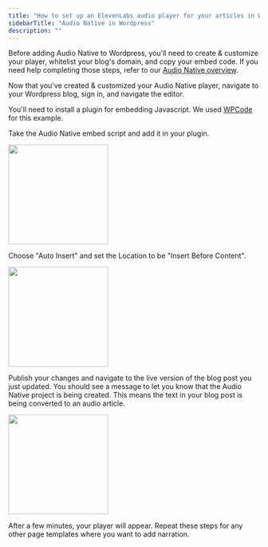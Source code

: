 ```yaml
---
title: "How to set up an ElevenLabs audio player for your articles in Wordpress"
sidebarTitle: "Audio Native in Wordpress"
description: ""
---
```

Before adding Audio Native to Wordpress, you'll need to create & customize your player, whitelist your blog's domain, and copy your embed code. If you need help completing those steps, refer to our [Audio Native overview](https://elevenlabs.io/docs/audio-native/overview).

Now that you've created & customized your Audio Native player, navigate to your Wordpress blog, sign in, and navigate the editor.

You'll need to install a plugin for embedding Javascript. We used [WPCode](https://wpcode.com/) for this example.

Take the Audio Native embed script and add it in your plugin. 

<img height="200" src="/documentation/audio-native/images/wordpress_an_1.png" />

Choose "Auto Insert" and set the Location to be "Insert Before Content".

<img height="200" src="/documentation/audio-native/images/wordpress_an_2.png" />

Publish your changes and navigate to the live version of the blog post you just updated. You should see a message to let you know that the Audio Native project is being created. This means the text in your blog post is being converted to an audio article.

<img height="200" src="/documentation/audio-native/images/wordpress_an_3.png" />

After a few minutes, your player will appear. Repeat these steps for any other page templates where you want to add narration.
